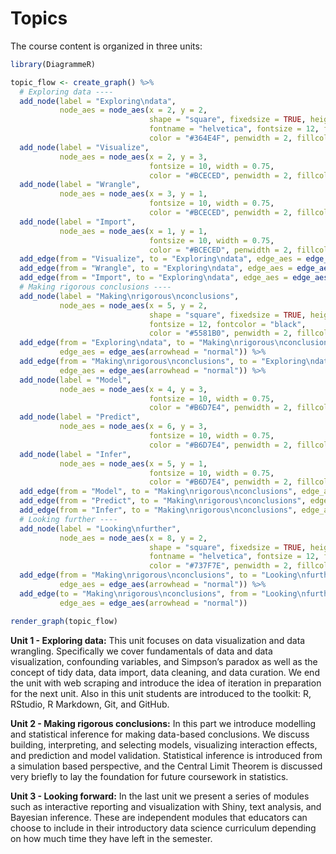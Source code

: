 # Topics {#topics}

The course content is organized in three units:

```r
library(DiagrammeR)

topic_flow <- create_graph() %>%
  # Exploring data ----
  add_node(label = "Exploring\ndata", 
           node_aes = node_aes(x = 2, y = 2,
                               shape = "square", fixedsize = TRUE, height = 1, 
                               fontname = "helvetica", fontsize = 12, fontcolor = "black",
                               color = "#364E4F", penwidth = 2, fillcolor = "#BCECED")) %>%
  add_node(label = "Visualize", 
           node_aes = node_aes(x = 2, y = 3, 
                               fontsize = 10, width = 0.75,
                               color = "#BCECED", penwidth = 2, fillcolor = "white")) %>%
  add_node(label = "Wrangle", 
           node_aes = node_aes(x = 3, y = 1, 
                               fontsize = 10, width = 0.75,
                               color = "#BCECED", penwidth = 2, fillcolor = "white")) %>%
  add_node(label = "Import", 
           node_aes = node_aes(x = 1, y = 1, 
                               fontsize = 10, width = 0.75,
                               color = "#BCECED", penwidth = 2, fillcolor = "white")) %>%
  add_edge(from = "Visualize", to = "Exploring\ndata", edge_aes = edge_aes(arrowhead = "none")) %>%
  add_edge(from = "Wrangle", to = "Exploring\ndata", edge_aes = edge_aes(arrowhead = "none")) %>%
  add_edge(from = "Import", to = "Exploring\ndata", edge_aes = edge_aes(arrowhead = "none")) %>%
  # Making rigorous conclusions ----
  add_node(label = "Making\nrigorous\nconclusions", 
           node_aes = node_aes(x = 5, y = 2,
                               shape = "square", fixedsize = TRUE, height = 1, 
                               fontsize = 12, fontcolor = "black",
                               color = "#5581B0", penwidth = 2, fillcolor = "#B6D7E4")) %>%
  add_edge(from = "Exploring\ndata", to = "Making\nrigorous\nconclusions",
           edge_aes = edge_aes(arrowhead = "normal")) %>%
  add_edge(from = "Making\nrigorous\nconclusions", to = "Exploring\ndata",
           edge_aes = edge_aes(arrowhead = "normal")) %>%
  add_node(label = "Model", 
           node_aes = node_aes(x = 4, y = 3, 
                               fontsize = 10, width = 0.75,
                               color = "#B6D7E4", penwidth = 2, fillcolor = "white")) %>%
  add_node(label = "Predict", 
           node_aes = node_aes(x = 6, y = 3, 
                               fontsize = 10, width = 0.75,
                               color = "#B6D7E4", penwidth = 2, fillcolor = "white")) %>%
  add_node(label = "Infer", 
           node_aes = node_aes(x = 5, y = 1, 
                               fontsize = 10, width = 0.75,
                               color = "#B6D7E4", penwidth = 2, fillcolor = "white")) %>%
  add_edge(from = "Model", to = "Making\nrigorous\nconclusions", edge_aes = edge_aes(arrowhead = "none")) %>%
  add_edge(from = "Predict", to = "Making\nrigorous\nconclusions", edge_aes = edge_aes(arrowhead = "none")) %>%
  add_edge(from = "Infer", to = "Making\nrigorous\nconclusions", edge_aes = edge_aes(arrowhead = "none")) %>%
  # Looking further ----
  add_node(label = "Looking\nfurther", 
           node_aes = node_aes(x = 8, y = 2,
                               shape = "square", fixedsize = TRUE, height = 1, 
                               fontname = "helvetica", fontsize = 12, fontcolor = "black",
                               color = "#737F7E", penwidth = 2, fillcolor = "#F9F9F9")) %>%
  add_edge(from = "Making\nrigorous\nconclusions", to = "Looking\nfurther",
           edge_aes = edge_aes(arrowhead = "normal")) %>%
  add_edge(to = "Making\nrigorous\nconclusions", from = "Looking\nfurther",
           edge_aes = edge_aes(arrowhead = "normal"))

render_graph(topic_flow)
```

**Unit 1 - Exploring data:** This unit focuses on data visualization and data wrangling.
Specifically we cover fundamentals of data and data visualization, confounding variables, and Simpson's paradox as well as the concept of tidy data, data import, data cleaning, and data curation.
We end the unit with web scraping and introduce the idea of iteration in preparation for the next unit.
Also in this unit students are introduced to the toolkit: R, RStudio, R Markdown, Git, and GitHub.

**Unit 2 - Making rigorous conclusions:** In this part we introduce modelling and statistical inference for making data-based conclusions.
We discuss building, interpreting, and selecting models, visualizing interaction effects, and prediction and model validation.
Statistical inference is introduced from a simulation based perspective, and the Central Limit Theorem is discussed very briefly to lay the foundation for future coursework in statistics.

**Unit 3 - Looking forward:** In the last unit we present a series of modules such as interactive reporting and visualization with Shiny, text analysis, and Bayesian inference.
These are independent modules that educators can choose to include in their introductory data science curriculum depending on how much time they have left in the semester.
